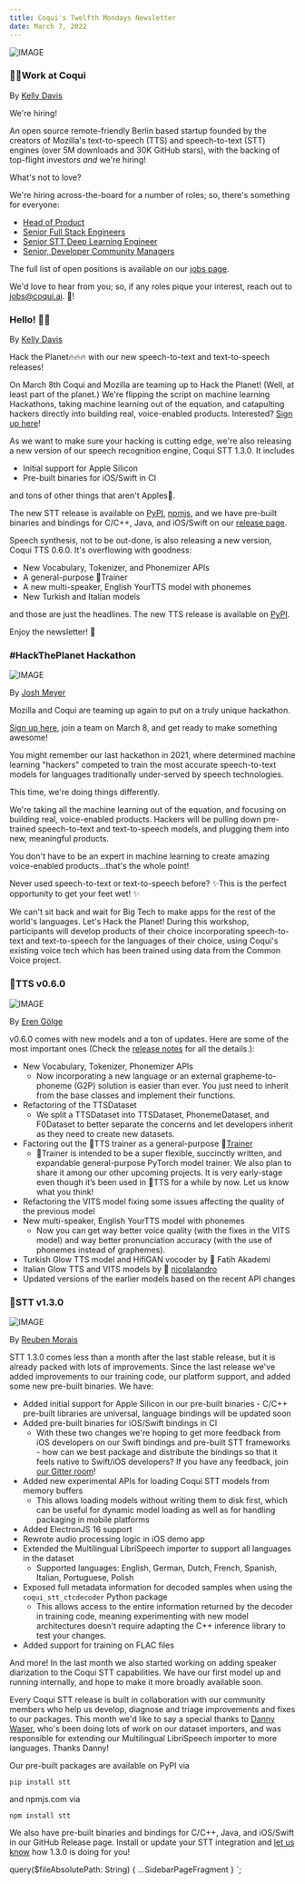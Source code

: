 ```yaml
---
title: Coqui's Twelfth Mondays Newsletter
date: March 7, 2022
---
```



![IMAGE](../../data/images/newsletter/posts/logo-wordmark.png)

### 👩‍💻Work at Coqui

By [Kelly Davis](https://github.com/kdavis-coqui)

We're hiring!

An open source remote-friendly Berlin based startup founded by the creators of Mozilla's
text-to-speech (TTS) and speech-to-text (STT) engines (over 5M downloads and 30K GitHub
stars), with the backing of top-flight investors _and_ we're hiring!

What's not to love?

We're hiring across-the-board for a number of roles; so, there's something for everyone:

- [Head of Product](/job/head-of-product)
- [Senior Full Stack Engineers](/job/senior-full-stack-engineer)
- [Senior STT Deep Learning Engineer](/job/senior-stt-deep-learning-engineer)
- [Senior, Developer Community Managers](/job/senior-developer-community-manager)

The full list of open positions is available on our [jobs page](/jobs).

We'd love to hear from you; so, if any roles pique your interest, reach out to
[jobs@coqui.ai](mailto:jobs@coqui.ai). 🐸!

### Hello! 👋🐸

By [Kelly Davis](https://github.com/kdavis-coqui)

Hack the Planet🔥🔥🔥 with our new speech-to-text and text-to-speech releases!

On March 8th Coqui and Mozilla are teaming up to Hack the Planet! (Well, at
least part of the planet.) We're flipping the script on machine learning
Hackathons, taking machine learning out of the equation, and catapulting
hackers directly into building real, voice-enabled products. Interested?
[Sign up here](https://schedule.mozillafestival.org/session/JVHV3M-1)!

As we want to make sure your hacking is cutting edge, we're also releasing
a new version of our speech recognition engine, Coqui STT 1.3.0. It includes

- Initial support for Apple Silicon
- Pre-built binaries for iOS/Swift in CI

and tons of other things that aren't Apples🍏.

The new STT release is available on [PyPI](https://pypi.org/project/stt/),
[npmjs](https://www.npmjs.com/package/stt), and we have pre-built binaries
and bindings for C/C++, Java, and iOS/Swift on our
[release page](https://github.com/coqui-ai/STT/releases).

Speech synthesis, not to be out-done, is also releasing a new version,
Coqui TTS 0.6.0. It's overflowing with goodness:

- New Vocabulary, Tokenizer, and Phonemizer APIs
- A general-purpose 👟Trainer
- A new multi-speaker, English YourTTS model with phonemes
- New Turkish and Italian models

and those are just the headlines. The new TTS release is available on
[PyPI](https://pypi.org/project/tts/).

Enjoy the newsletter! 🐸

### &#35;HackThePlanet Hackathon

![IMAGE](../../data/images/newsletter/posts/HackThePlanet.jpeg)

By [Josh Meyer](https://github.com/JRMeyer)

Mozilla and Coqui are teaming up again to put on a truly unique hackathon.

[Sign up here](https://schedule.mozillafestival.org/session/JVHV3M-1), join a team
on March 8, and get ready to make something awesome!

You might remember our last hackathon in 2021, where determined machine learning
"hackers" competed to train the most accurate speech-to-text models for languages
traditionally under-served by speech technologies.

This time, we're doing things differently.

We're taking all the machine learning out of the equation, and focusing on building
real, voice-enabled products. Hackers will be pulling down pre-trained speech-to-text
and text-to-speech models, and plugging them into new, meaningful products.

You don't have to be an expert in machine learning to create amazing voice-enabled
products…that's the whole point!

Never used speech-to-text or text-to-speech before? ✨This is the perfect opportunity
to get your feet wet! ✨

We can't sit back and wait for Big Tech to make apps for the rest of the world's
languages. Let's Hack the Planet! During this workshop, participants will develop
products of their choice incorporating speech-to-text and text-to-speech for the
languages of their choice, using Coqui's existing voice tech which has been
trained using data from the Common Voice project.

### 🐸TTS v0.6.0

![IMAGE](../../data/images/newsletter/posts/release.jpg)

By [Eren Gölge](https://github.com/erogol)

v0.6.0 comes with new models and a ton of updates. Here are some of the most important ones
(Check the [release notes](https://github.com/coqui-ai/TTS/releases/tag/v0.6.0) for all the
details.):

- New Vocabulary, Tokenizer, Phonemizer APIs
  - Now incorporating a new language or an external grapheme-to-phoneme (G2P) solution is
    easier than ever. You just need to inherit from the base classes and implement their
    functions.
- Refactoring of the TTSDataset
  - We split a TTSDataset into TTSDataset, PhonemeDataset, and F0Dataset to better separate
    the concerns and let developers inherit as they need to create new datasets.
- Factoring out the 🐸TTS trainer as a general-purpose 👟[Trainer](https://github.com/coqui-ai/Trainer)
  - 👟Trainer is intended to be a super flexible, succinctly written, and expandable general-purpose
    PyTorch model trainer. We also plan to share it among our other upcoming projects. It is very
    early-stage even though it’s been used in 🐸TTS for a while by now. Let us know what you think!
- Refactoring the VITS model fixing some issues affecting the quality of the previous model
- New multi-speaker, English YourTTS model with phonemes
  - Now you can get way better voice quality (with the fixes in the VITS model) and
    way better pronunciation accuracy (with the use of phonemes instead of graphemes).
- Turkish Glow TTS model and HifiGAN vocoder by 👑 Fatih Akademi
- Italian Glow TTS and VITS models by 👑 [nicolalandro](https://github.com/nicolalandro)
- Updated versions of the earlier models based on the recent API changes

### 🐸STT v1.3.0

![IMAGE](../../data/images/newsletter/posts/release.jpg)

By [Reuben Morais](https://github.com/reuben)

STT 1.3.0 comes less than a month after the last stable release, but it is already packed
with lots of improvements. Since the last release we've added improvements to our
training code, our platform support, and added some new pre-built binaries. We have:

- Added initial support for Apple Silicon in our pre-built binaries - C/C++ pre-built
  libraries are universal, language bindings will be updated soon
- Added pre-built binaries for iOS/Swift bindings in CI
  - With these two changes we're hoping to get more feedback from iOS developers on our
    Swift bindings and pre-built STT frameworks - how can we best package and distribute
    the bindings so that it feels native to Swift/iOS developers? If you have any feedback,
    join [our Gitter room](https://gitter.im/coqui-ai/STT)!
- Added new experimental APIs for loading Coqui STT models from memory buffers
  - This allows loading models without writing them to disk first, which can be useful
    for dynamic model loading as well as for handling packaging in mobile platforms
- Added ElectronJS 16 support
- Rewrote audio processing logic in iOS demo app
- Extended the Multilingual LibriSpeech importer to support all languages in the dataset
  - Supported languages: English, German, Dutch, French, Spanish, Italian, Portuguese,
    Polish
- Exposed full metadata information for decoded samples when using the `coqui_stt_ctcdecoder`
  Python package
  - This allows access to the entire information returned by the decoder in training code,
    meaning experimenting with new model architectures doesn't require adapting the C++
    inference library to test your changes.
- Added support for training on FLAC files

And more! In the last month we also started working on adding speaker diarization to the
Coqui STT capabilities. We have our first model up and running internally, and hope to
make it more broadly available soon.

Every Coqui STT release is built in collaboration with our community members who help us
develop, diagnose and triage improvements and fixes to our packages. This month we'd like
to say a special thanks to [Danny Waser](https://github.com/wasertech), who's been doing
lots of work on our dataset importers, and was responsible for extending our Multilingual
LibriSpeech importer to more languages. Thanks Danny!

Our pre-built packages are available on PyPI via

```console
pip install stt
```

and npmjs.com via

```console
npm install stt
```

We also have pre-built binaries and bindings for C/C++, Java, and iOS/Swift in our GitHub
Release page. Install or update your STT integration and
[let us know](https://gitter.im/coqui-ai/STT) how 1.3.0 is doing for you!

<!-- markdownlint-enable line-length -->

  query($fileAbsolutePath: String) {
    ...SidebarPageFragment
  }
`;
